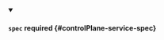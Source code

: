 


<details className="config-field" data-expandable="true" open>
<summary>

#### `spec` <span className="config-field-required" data-required="false">required</span> <span className="config-field-type"></span> <span className="config-field-default"></span> <span className="config-field-enum"></span> {#controlPlane-service-spec}



</summary>

<PartialSpecreference />


</details>
